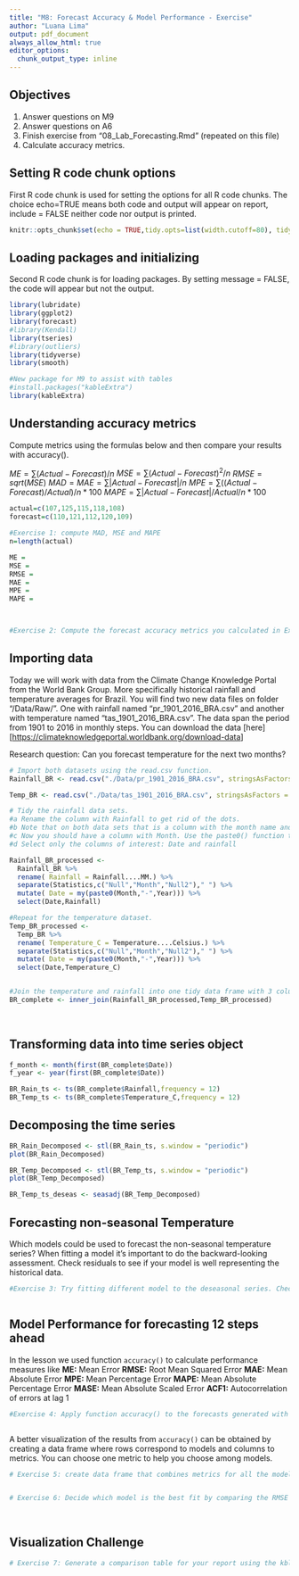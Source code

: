 ```yaml
---
title: "M8: Forecast Accuracy & Model Performance - Exercise"
author: "Luana Lima"
output: pdf_document
always_allow_html: true
editor_options: 
  chunk_output_type: inline
---
```


## Objectives

1.  Answer questions on M9
2.  Answer questions on A6
3.  Finish exercise from "08_Lab_Forecasting.Rmd" (repeated on this file)
4.  Calculate accuracy metrics.

## Setting R code chunk options

First R code chunk is used for setting the options for all R code chunks. The choice echo=TRUE means both code and output will appear on report, include = FALSE neither code nor output is printed.

```r
knitr::opts_chunk$set(echo = TRUE,tidy.opts=list(width.cutoff=80), tidy=FALSE) 
```

## Loading packages and initializing

Second R code chunk is for loading packages. By setting message = FALSE, the code will appear but not the output.

```r
library(lubridate)
library(ggplot2)
library(forecast)  
#library(Kendall)
library(tseries)
#library(outliers)
library(tidyverse)
library(smooth)

#New package for M9 to assist with tables
#install.packages("kableExtra")
library(kableExtra)

```

## Understanding accuracy metrics

Compute metrics using the formulas below and then compare your results with accuracy().

$ME = \sum(Actual - Forecast)/n$
$MSE = \sum(Actual - Forecast)^2/n$ 
$RMSE = sqrt(MSE)$
$MAD = MAE = \sum|Actual - Forecast|/n$ 
$MPE = \sum((Actual - Forecast)/Actual)/n*100$
$MAPE = \sum|Actual - Forecast|/Actual/n*100$ 

```r
actual=c(107,125,115,118,108)
forecast=c(110,121,112,120,109)

#Exercise 1: compute MAD, MSE and MAPE
n=length(actual)

ME = 
MSE = 
RMSE = 
MAE = 
MPE = 
MAPE = 



#Exercise 2: Compute the forecast accuracy metrics you calculated in Ex 1 with the results from accuracy() function.


```

## Importing data

Today we will work with data from the Climate Change Knowledge Portal from the World Bank Group. More specifically historical rainfall and temperature averages for Brazil. You will find two new data files on folder "/Data/Raw/". One with rainfall named "pr_1901_2016_BRA.csv" and another with temperature named "tas_1901_2016_BRA.csv". The data span the period from 1901 to 2016 in monthly steps. You can download the data [here][<https://climateknowledgeportal.worldbank.org/download-data>]

Research question: Can you forecast temperature for the next two months?

```r
# Import both datasets using the read.csv function.
Rainfall_BR <- read.csv("./Data/pr_1901_2016_BRA.csv", stringsAsFactors = TRUE)

Temp_BR <- read.csv("./Data/tas_1901_2016_BRA.csv", stringsAsFactors = TRUE)

# Tidy the rainfall data sets.
#a Rename the column with Rainfall to get rid of the dots.
#b Note that on both data sets that is a column with the month name and average. Convert it to a Month column by separating the string, i.e., month in one column and the word "Average" on another. Hint: use the separate() function in the pipe.
#c Now you should have a column with Month. Use the paste0() function to paste month and year together and create a date object.
#d Select only the columns of interest: Date and rainfall

Rainfall_BR_processed <-
  Rainfall_BR %>% 
  rename( Rainfall = Rainfall....MM.) %>% 
  separate(Statistics,c("Null","Month","Null2")," ") %>% 
  mutate( Date = my(paste0(Month,"-",Year))) %>% 
  select(Date,Rainfall)

#Repeat for the temperature dataset.
Temp_BR_processed <-
  Temp_BR %>% 
  rename( Temperature_C = Temperature....Celsius.) %>% 
  separate(Statistics,c("Null","Month","Null2")," ") %>% 
  mutate( Date = my(paste0(Month,"-",Year))) %>% 
  select(Date,Temperature_C)  


#Join the temperature and rainfall into one tidy data frame with 3 columns: Date, Rainfall and Temperature.
BR_complete <- inner_join(Rainfall_BR_processed,Temp_BR_processed)
  
           
```

## Transforming data into time series object

```r
f_month <- month(first(BR_complete$Date))
f_year <- year(first(BR_complete$Date))

BR_Rain_ts <- ts(BR_complete$Rainfall,frequency = 12)
BR_Temp_ts <- ts(BR_complete$Temperature_C,frequency = 12)

```

## Decomposing the time series

```r
BR_Rain_Decomposed <- stl(BR_Rain_ts, s.window = "periodic")
plot(BR_Rain_Decomposed)

BR_Temp_Decomposed <- stl(BR_Temp_ts, s.window = "periodic")
plot(BR_Temp_Decomposed)

BR_Temp_ts_deseas <- seasadj(BR_Temp_Decomposed)

```

## Forecasting non-seasonal Temperature

Which models could be used to forecast the non-seasonal temperature series? When fitting a model it's important to do the backward-looking assessment. Check residuals to see if your model is well representing the historical data.

```r
#Exercise 3: Try fitting different model to the deseasonal series. Check the residuals using the checkresiduals() function.



```

## Model Performance for forecasting 12 steps ahead

In the lesson we used function `accuracy()` to calculate performance measures like **ME:** Mean Error **RMSE:** Root Mean Squared Error **MAE:** Mean Absolute Error **MPE:** Mean Percentage Error **MAPE:** Mean Absolute Percentage Error **MASE:** Mean Absolute Scaled Error **ACF1:** Autocorrelation of errors at lag 1

```r

#Exercise 4: Apply function accuracy() to the forecasts generated with each model you fit for the non-seasonal data on Ex 3. 



```

A better visualization of the results from `accuracy()` can be obtained by creating a data frame where rows correspond to models and columns to metrics. You can choose one metric to help you choose among models.

```r
# Exercise 5: create data frame that combines metrics for all the models you created on Ex 3.


# Exercise 6: Decide which model is the best fit by comparing the RMSE metric, i.e, choose model with lowest RMSE
                    
                            
```

## Visualization Challenge

```r
# Exercise 7: Generate a comparison table for your report using the kbl() function. 

```
